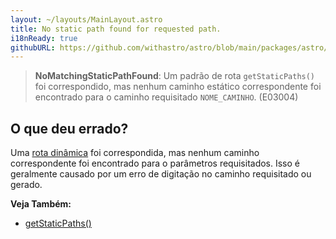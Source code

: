 ```yaml
---
layout: ~/layouts/MainLayout.astro
title: No static path found for requested path.
i18nReady: true
githubURL: https://github.com/withastro/astro/blob/main/packages/astro/src/core/errors/errors-data.ts
---
```


> **NoMatchingStaticPathFound**: Um padrão de rota `getStaticPaths()` foi correspondido, mas nenhum caminho estático correspondente foi encontrado para o caminho requisitado `NOME_CAMINHO`. (E03004)

## O que deu errado?

Uma [rota dinâmica](/pt-br/core-concepts/routing/#rotas-dinâmicas) foi correspondida, mas nenhum caminho correspondente foi encontrado para o parâmetros requisitados. Isso é geralmente causado por um erro de digitação no caminho requisitado ou gerado.

**Veja Também:**
-  [getStaticPaths()](/pt-br/reference/api-reference/#getstaticpaths)


